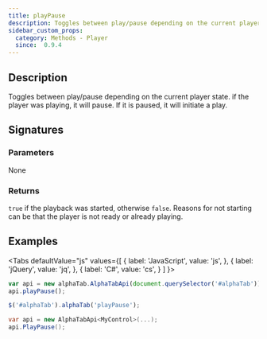 ```yaml
---
title: playPause
description: Toggles between play/pause depending on the current player state.
sidebar_custom_props:
  category: Methods - Player
  since:  0.9.4
---
```


<SinceBadge since="0.9.4" />


## Description
Toggles between play/pause depending on the current player state. if the player was playing, it will pause. If it is paused, it will initiate a play. 

## Signatures

<TypeTable>
    <TypeRow type="js" name="function playPause()" />
    <TypeRow type="jquery" name="alphaTab('playPause')" />
    <TypeRow type="net" name="void PlayPause()" />
</TypeTable>

### Parameters
None

### Returns
`true` if the playback was started, otherwise `false`. Reasons for not starting can be that the player is not ready or already playing.

## Examples

<Tabs
  defaultValue="js"
  values={[
    { label: 'JavaScript', value: 'js', },
    { label: 'jQuery', value: 'jq', },
    { label: 'C#', value: 'cs', }
  ]
}>
<TabItem value="js">

```js
var api = new alphaTab.AlphaTabApi(document.querySelector('#alphaTab'));
api.playPause();
```

</TabItem>
<TabItem value="jq">

```js
$('#alphaTab').alphaTab('playPause');
```

</TabItem>
<TabItem value="cs">

```csharp
var api = new AlphaTabApi<MyControl>(...);
api.PlayPause();
```

</TabItem>
</Tabs>